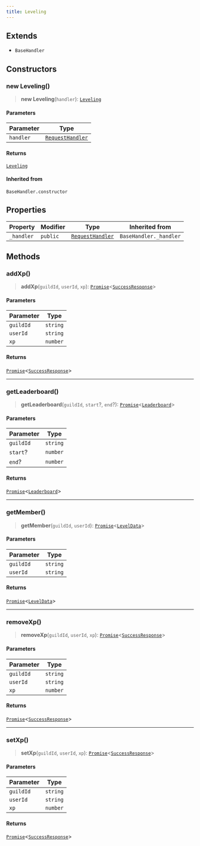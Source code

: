 ```yaml
---
title: Leveling
---
```


## Extends

- `BaseHandler`

## Constructors

### new Leveling()

> **new Leveling**(`handler`): [`Leveling`](/docs/kiai.js/Leveling)

#### Parameters

| Parameter | Type |
| ------ | ------ |
| `handler` | [`RequestHandler`](/docs/kiai.js/RequestHandler) |

#### Returns

[`Leveling`](/docs/kiai.js/Leveling)

#### Inherited from

`BaseHandler.constructor`

## Properties

| Property | Modifier | Type | Inherited from |
| ------ | ------ | ------ | ------ |
| <a id="_handler"></a> `_handler` | `public` | [`RequestHandler`](/docs/kiai.js/RequestHandler) | `BaseHandler._handler` |

## Methods

### addXp()

> **addXp**(`guildId`, `userId`, `xp`): [`Promise`](https://developer.mozilla.org/docs/Web/JavaScript/Reference/Global_Objects/Promise)\<[`SuccessResponse`](/docs/type-aliases/SuccessResponse)\>

#### Parameters

| Parameter | Type |
| ------ | ------ |
| `guildId` | `string` |
| `userId` | `string` |
| `xp` | `number` |

#### Returns

[`Promise`](https://developer.mozilla.org/docs/Web/JavaScript/Reference/Global_Objects/Promise)\<[`SuccessResponse`](/docs/type-aliases/SuccessResponse)\>

***

### getLeaderboard()

> **getLeaderboard**(`guildId`, `start`?, `end`?): [`Promise`](https://developer.mozilla.org/docs/Web/JavaScript/Reference/Global_Objects/Promise)\<[`Leaderboard`](/docs/type-aliases/Leaderboard)\>

#### Parameters

| Parameter | Type |
| ------ | ------ |
| `guildId` | `string` |
| `start`? | `number` |
| `end`? | `number` |

#### Returns

[`Promise`](https://developer.mozilla.org/docs/Web/JavaScript/Reference/Global_Objects/Promise)\<[`Leaderboard`](/docs/type-aliases/Leaderboard)\>

***

### getMember()

> **getMember**(`guildId`, `userId`): [`Promise`](https://developer.mozilla.org/docs/Web/JavaScript/Reference/Global_Objects/Promise)\<[`LevelData`](/docs/type-aliases/LevelData)\>

#### Parameters

| Parameter | Type |
| ------ | ------ |
| `guildId` | `string` |
| `userId` | `string` |

#### Returns

[`Promise`](https://developer.mozilla.org/docs/Web/JavaScript/Reference/Global_Objects/Promise)\<[`LevelData`](/docs/type-aliases/LevelData)\>

***

### removeXp()

> **removeXp**(`guildId`, `userId`, `xp`): [`Promise`](https://developer.mozilla.org/docs/Web/JavaScript/Reference/Global_Objects/Promise)\<[`SuccessResponse`](/docs/type-aliases/SuccessResponse)\>

#### Parameters

| Parameter | Type |
| ------ | ------ |
| `guildId` | `string` |
| `userId` | `string` |
| `xp` | `number` |

#### Returns

[`Promise`](https://developer.mozilla.org/docs/Web/JavaScript/Reference/Global_Objects/Promise)\<[`SuccessResponse`](/docs/type-aliases/SuccessResponse)\>

***

### setXp()

> **setXp**(`guildId`, `userId`, `xp`): [`Promise`](https://developer.mozilla.org/docs/Web/JavaScript/Reference/Global_Objects/Promise)\<[`SuccessResponse`](/docs/type-aliases/SuccessResponse)\>

#### Parameters

| Parameter | Type |
| ------ | ------ |
| `guildId` | `string` |
| `userId` | `string` |
| `xp` | `number` |

#### Returns

[`Promise`](https://developer.mozilla.org/docs/Web/JavaScript/Reference/Global_Objects/Promise)\<[`SuccessResponse`](/docs/type-aliases/SuccessResponse)\>
